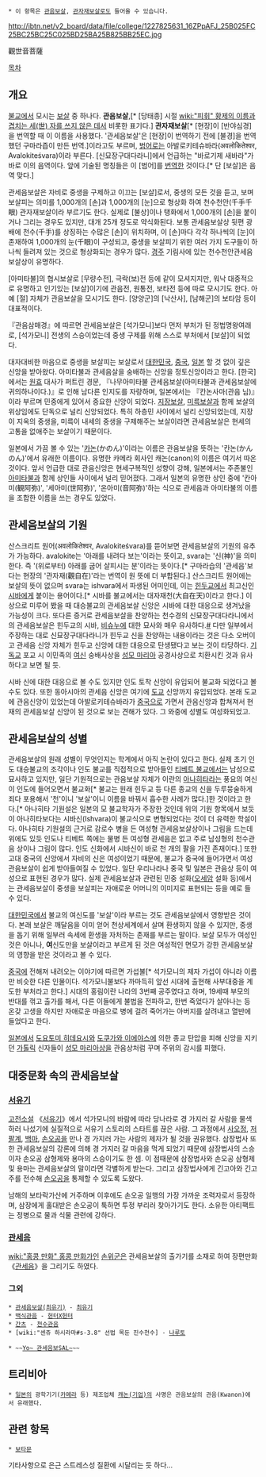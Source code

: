  * 이 항목은 [[관음보살]], [[관자재보살]]로도 들어올 수 있습니다.

http://ibtn.net/v2_board/data/file/college/1227825631_16ZPpAFJ_25B025FC25BC25BC25C025BD25BA25B825BB25EC.jpg

觀世音菩薩

[[목차]]
== 개요 ==
[[불교]]에서 모시는 [[보살]] 중 하나다. '''관음보살''',[* [당태종] 시절 [[wiki:"피휘" 황제의 이름과 겹치는 세(世) 자를 쓰지 않은 데]]서 비롯한 표기다.] '''관자재보살'''[* [현장]이 [반야심경]을 번역할 때 이 이름을 사용했다. '관세음보살'은 [현장]이 번역하기 전에 [불경]을 번역했던 구마라즙이 만든 번역.]이라고도 부르며, [[범어]]로는 아발로키테슈바라(अवलोकितेश्वर, Avalokiteśvara)이라 부른다. [신묘장구대다라니]에서 언급하는 "바로기제 새바라"가 바로 이의 음역이다. 앞에 기술된 명칭들은 이 [범어]를 [[번역]]한 것이다.[* 단 [보살]은 음역 맞다.]


관세음보살은 자비로 중생을 구제하고 이끄는 [보살]로서, 중생의 모든 것을 듣고, 보며 보살피는 의미를 1,000개의 [손]과 1,000개의 [눈]으로 형상화 하여 천수천안(千手千眼) 관자재보살이라 부르기도 한다. 실제로 [불상]이나 탱화에서 1,000개의 [손]을 붙이거나 그리는 경우도 있지만, 대개 25개 정도로 약식화된다. 보통 관세음보살상 뒷편 광배에 천수(千手)를 상징하는 수많은 [손]이 위치하며, 이 [손]마다 각각 하나씩의 [눈]이 존재하여 1,000개의 눈(千眼)이 구성되고, 중생을 보살피기 위한 여러 가지 도구들이 하나씩 들려져 있는 것으로 형상화되는 경우가 많다. [[경주]] 기림사에 있는 천수천안관세음보살상이 유명하다.

[아미타불]의 협시보살로 [무량수전], 극락(보)전 등에 같이 모셔지지만, 워낙 대중적으로 유명하고 인기있는 [보살]이기에 관음전, 원통전, 보타전 등에 따로 모시기도 한다. 아예 [절] 자체가 관음보살을 모시기도 한다. [양양군]의 [낙산사], [남해군]의 보타암 등이 대표적이다.

『관음삼매경』에 따르면 관세음보살은 [석가모니]보다 먼저 부처가 된 정법명왕여래로, [석가모니] 전생의 스승이었는데 중생 구제를 위해 스스로 부처에서 [보살]이 되었다.

대자대비한 마음으로 중생을 보살피는 보살로서 [[대한민국]], [[중국]], [[일본]] 할 것 없이 깊은 신앙을 받아왔다. 아미타불과 관세음살을 숭배하는 신앙을 정토신앙이라고 한다. [한국]에서는 [[원효]] 대사가 퍼트린 경문, 『나무아미타불 관세음보살(아미타불과 관세음보살에 귀의하나이다.)』로 인해 남다른 인지도를 자랑하며, 일본에서는 『칸논사마(관음 님)』이라 부르며 민중에게 있어서 중요한 신앙이 되었다.
[[지장보살]], [[미륵]]보살과 함께 보살의 위상임에도 단독으로 널리 신앙되었다. 특히 하층민 사이에서 널리 신앙되었는데, 지장이 지옥의 중생을, 미륵이 내세의 중생을 구제해주는 보살이라면 관세음보살은 현세의 고통을 없애주는 보살이기 때문이다.

일본에서 가끔 볼 수 있는 '[[카논]](かのん)'이라는 이름은 관음보살을 뜻하는 '칸논(かんのん)'에서 유래한 이름이다. 유명한 카메라 회사인 캐논(canon)의 이름은 여기서 따온 것이다. 앞서 언급한 대로 관음신앙은 현세구복적인 성향이 강해, 일본에서는 주존불인 [[아미타불]]과 함께 상인들 사이에서 널리 믿어졌다. 그래서 일본의 유명한 상인 중에 '칸아미(観阿弥)', '세아미(世阿弥)', '온아미(音阿弥)'하는 식으로 관세음과 아미타불의 이름을 조합한 이름을 쓰는 경우도 있었다.

== 관세음보살의 기원 ==
산스크리트 원어(अवलोकितेश्वर, Avalokiteśvara)를 뜯어보면 관세음보살의 기원의 유추가 가능하다. avalokite는 '아래를 내려다 보는'이라는 뜻이고, svara는 '신(神)'을 의미한다. 즉 '(위로부터) 아래를 굽어 살피시는 분'이라는 뜻이다.[* 구마라습의 '관세음'보다는 현장의 '관자재(觀自在)'라는 번역이 원 뜻에 더 부합된다.] 산스크리트 원어에는 보살의 뜻이 없으며 svara는 ishvara에서 파생된 어미인데, 이는 [[힌두교]]에서 최고신인 [[시바]]에게 붙이는 용어이다.[* 시바를 불교에서는 대자재천(大自在天)이라고 한다.] 이상으로 미루어 봤을 때 대승불교의 관세음보살 신앙은 시바에 대한 대응으로 생겨났을 가능성이 크다. 또다른 증거로 관세음보살을 찬양하는 천수경의 신묘장구대다라니에서의 관세음보살은 힌두교의 시바, [[비슈누]]에 대한 묘사와 매우 유사하다.[http://blog.naver.com/hjh80bilhelp?Redirect=Log&logNo=140072115601 #] 다만 일부에서 주장하는 대로 신묘장구대다라니가 힌두교 신을 찬양하는 내용이라는 것은 다소 오버이고 관세음 신앙 자체가 힌두교 신앙에 대한 대응으로 탄생됐다고 보는 것이 타당하다. [[기독교]] 포교 시 이민족의 [[여신]] 숭배사상을 [[성모 마리아]] 공경사상으로 치환시킨 것과 유사하다고 보면 될 듯.

시바 신에 대한 대응으로 볼 수도 있지만 인도 토착 신앙이 유입되어 불교화 되었다고 볼 수도 있다. 또한 동아시아의 관세음 신앙은 여기에 [[도교]] 신앙까지 유입되었다. 본래 도교에 관음신앙이 있었는데 아발로키테슈바라가 [[중국]]으로 가면서 관음신앙과 합쳐져서 현재의 관세음보살 신앙이 된 것으로 보는 견해가 있다. 그 와중에 성별도 여성화되었고.

== 관세음보살의 성별 ==
관세음보살의 원래 성별이 무엇인지는 학계에서 아직 논란이 있다고 한다. 실제 초기 인도 대승불교의 조각이나 인도 불교를 직접적으로 받아들인 [[티베트 불교]]에서는 남성으로 묘사하고 있지만, 일단 기원적으로는 관음보살 자체가 이란의 [[아나히타]]라는 풍요의 여신이 인도에 들어오면서 불교화[* 불교는 원래 힌두교 등 다른 종교의 신을 두루뭉술하게 죄다 포용해서 '천'이니 '보살'이니 이름을 바꿔서 흡수한 사례가 많다.]한 것이라고 한다.[* 아나히타 기원설은 일본의 모 불교학자가 주장한 것인데 위의 기원 항목에서 보듯이 아나히타보다는 시바신(Ishvara)이 불교식으로 변형되었다는 것이 더 유력한 학설이다. 아나히타 기원설의 근거로 감로수 병을 든 여성형 관세음보살상이나 그림을 드는데 위에도 있듯 인도나 티베트 쪽에는 물병 든 여성형 관세음은 없고 주로 남성형의 천수관음 상이나 그림이 많다. 인도 신화에서 시바신이 바로 천 개의 팔을 가진 존재이다.] 또한 고대 중국의 신앙에서 자비의 신은 여성이었기 때문에, 불교가 중국에 들어가면서 여성 관음보살이 쉽게 받아들여질 수 있었다. 일단 우리나라나 중국 및 일본은 관음상 등이 여성으로 표현된 경우가 많다. 실제 관세음보살과 관련된 민중 설화([[오세암]] 설화 등)에서는 관세음보살이 중생을 보살피는 자애로운 어머니의 이미지로 표현되는 등을 예로 들 수 있다.

[[대한민국]]에서 불교의 여신도를 '보살'이라 부르는 것도 관세음보살에서 영향받은 것이다. 본래 보살은 깨달음을 이미 얻어 천상세계에서 살며 환생하지 않을 수 있지만, 중생을 돕기 위해 일부러 속세에 환생을 자처하는 존재를 부르는 말이다. 보살 모두가 여성인 것은 아니나, '''여'''신도만을 보살이라고 부르게 된 것은 여성적인 면모가 강한 관세음보살의 영향을 받은 것이라고 볼 수 있다.

[[중국]]에 전해져 내려오는 이야기에 따르면 가섭불[* 석가모니의 제자 가섭이 아니라 이름만 비슷한 다른 인물이다. 석가모니불보다 까마득히 앞선 시대에 출현해 사부대중을 계도한 부처라고 한다.] 시대의 홍림이란 나라의 3번째 공주였다고 하며, 19세때 부모의 반대를 꺾고 출가를 해서, 다른 이들에게 불법을 전파하고, 한번 죽었다가 살아나는 등 온갖 고생을 하지만 자애로운 마음으로 병에 걸려 죽어가는 아버지를 살려내고 열반에 들었다고 한다.

[[일본]]에서 [[도요토미 히데요시]]와 [[도쿠가와 이에야스]]에 의한 종교 탄압을 피해 신앙을 지키던 [[가톨릭]] 신자들이 [[성모 마리아]]상을 관음상처럼 꾸며 주위의 감시를 피했다.

== 대중문화 속의 관세음보살 ==
=== [[서유기]] ===
[[고전소설]] 《[[서유기]]》에서 석가모니의 바람에 따라 당나라로 경 가지러 갈 사람을 물색하러 나섰기에 실질적으로 서유기 스토리의 스타트를 끊은 사람. 그 과정에서 [[사오정]], [[저팔계]], [[백마]], [[손오공]]을 만나 경 가지러 가는 사람의 제자가 될 것을 권유했다. 삼장법사 또한 관세음보살의 강론에 의해 경 가지러 갈 마음을 먹게 되었기 때문에 삼장법사의 스승이자 손오공 삼형제와 용마의 스승이기도 한 셈. 이 점때문에 삼장법사와 손오공 삼형제 및 용마는 관세음보살의 말이라면 각별하게 받는다. 그리고 삼장법사에게 긴고아와 긴고주를 전수해 [[손오공]]을 통제할 수 있도록 도왔다. 

남해의 보타락가산에 거주하며 이후에도 손오공 일행의 가장 가까운 조력자로서 등장하며, 삼장에게 홀대받은 손오공이 툭하면 투정 부리러 찾아가기도 한다. 소유한 아티팩트는 정병으로 물과 식물 관련에 강하다.

=== [[관세음]] ===
[[wiki:"홍콩 만화" 홍콩 만화가]]인 [[손위군]]은 관세음보살의 출가기를 소재로 하여 장편만화 《[[관세음]]》을 그리기도 하였다.

=== 그외 ===
 * [[관세음보살(최유기)]] - [[최유기]]
 * [[백식관음]] - [[헌터X헌터]]
 * [[간츠]] - [[천수관음]]
 * [wiki:"센쥬 하시라마#s-3.8" 선법 목둔 진수천수] - [[나루토]]

 * ~~[http://blog.naver.com/undernation/130102261021 Yo~ 관세음보SAL~]~~

== 트리비아 ==
 * [[일본]]의 광학기기([[카메라]] 등) 제조업체 [[캐논(기업)]]의 사명은 관음보살의 관음(Kwanon)에서 유래했다.

== 관련 항목 ==
 * [[보타문]]

기타사항으로 은근 스트레스성 질환에 시달리는 듯 하다...

